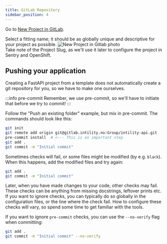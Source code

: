 ```yaml
---
title: GitLab Repository
sidebar_position: 4
---
```


Go to [New Project in GitLab](https://gitlab.intility.com/projects/new).

Select a fitting name; it should be as globally unique and descriptive for your project as possible.
![New Project in Gitlab photo](/img/gitlab-new.png)  
Take note of the Project Slug, as we'll use it later to configure the project in Sentry and OpenShift.

## Pushing your application

Creating a FastAPI project from a template does not automatically create a git repository for you,
so we have to make one ourselves.

:::info pre-commit
Remember, we use pre-commit, so we'll have to initiate that before we try to commit!
:::

Follow the "Push an existing folder" example, but mix in pre-commit. The commands should look like this:

```bash
git init
git remote add origin git@gitlab.intility.no:Group/intility-api.git
pre-commit install  # <--- This is an important step
git add .
git commit -m "Initial commit"
```

Sometimes checks will fail, or some files might be modified (by e.g. ``black``).
When this happens, add the modified files and try again:
```bash
git add .
git commit -m "Initial commit"
```

Later, when you have made changes to your code, other checks may fail. These checks can be anything from missing
docstrings, leftover prints etc. If you want to ignore checks, you can typically do so globally in the configuration files,
or the line where the check fail. How to configure these checks will vary, so spend some time to get familiar with the tools.

If you want to ignore ``pre-commit`` checks, you can use the ``--no-verify`` flag when committing:

```bash
git add .
git commit -m "Initial commit" --no-verify
```
